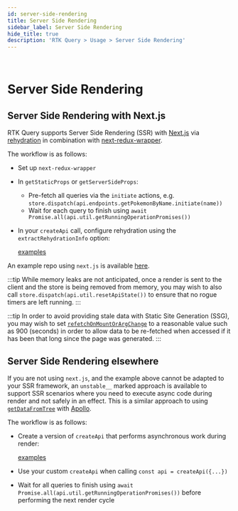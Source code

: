 ```yaml
---
id: server-side-rendering
title: Server Side Rendering
sidebar_label: Server Side Rendering
hide_title: true
description: 'RTK Query > Usage > Server Side Rendering'
---
```


&nbsp;

# Server Side Rendering

## Server Side Rendering with Next.js

RTK Query supports Server Side Rendering (SSR) with [Next.js](https://nextjs.org/) via
[rehydration](./persistence-and-rehydration.mdx) in combination with
[next-redux-wrapper](https://github.com/kirill-konshin/next-redux-wrapper).

The workflow is as follows:

- Set up `next-redux-wrapper`
- In `getStaticProps` or `getServerSideProps`:
  - Pre-fetch all queries via the `initiate` actions, e.g. `store.dispatch(api.endpoints.getPokemonByName.initiate(name))`
  - Wait for each query to finish using `await Promise.all(api.util.getRunningOperationPromises())`
- In your `createApi` call, configure rehydration using the `extractRehydrationInfo` option:

  [examples](docblock://query/createApi.ts?token=CreateApiOptions.extractRehydrationInfo)

An example repo using `next.js` is available [here](https://github.com/phryneas/ssr-experiments/tree/main/nextjs-blog).

:::tip
While memory leaks are not anticipated, once a render is sent to the client and the store is being
removed from memory, you may wish to also call `store.dispatch(api.util.resetApiState())` to
ensure that no rogue timers are left running.
:::

:::tip
In order to avoid providing stale data with Static Site Generation (SSG), you may wish to set
[`refetchOnMountOrArgChange`](../api/createApi.mdx#refetchonmountorargchange) to a reasonable value
such as 900 (seconds) in order to allow data to be re-fetched when accessed if it has been that
long since the page was generated.
:::

## Server Side Rendering elsewhere

If you are not using `next.js`, and the example above cannot be adapted to your SSR framework,
an `unstable__` marked approach is available to support SSR scenarios where you need to execute
async code during render and not safely in an effect.
This is a similar approach to using [`getDataFromTree`](https://www.apollographql.com/docs/react/performance/server-side-rendering/#executing-queries-with-getdatafromtree)
with [Apollo](https://www.apollographql.com/docs/).

The workflow is as follows:

- Create a version of `createApi` that performs asynchronous work during render:

  [examples](docblock://query/react/module.ts?token=ReactHooksModuleOptions.unstable__sideEffectsInRender)

- Use your custom `createApi` when calling `const api = createApi({...})`
- Wait for all queries to finish using `await Promise.all(api.util.getRunningOperationPromises())` before performing the next render cycle
